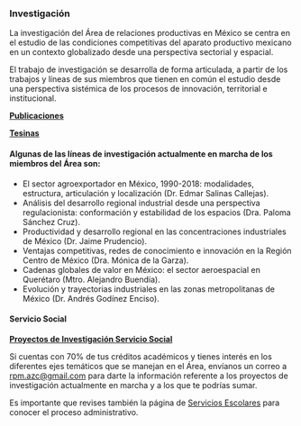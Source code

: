 <body>
  <div class="main">
### Investigación

La investigación del Área de relaciones productivas en México se centra en el estudio de las condiciones competitivas del aparato productivo mexicano en un contexto globalizado desde una perspectiva sectorial y espacial.

El trabajo de investigación se desarrolla de forma articulada, a partir de los trabajos y líneas de sus miembros que tienen en común el estudio desde una perspectiva sistémica de los procesos de innovación, territorial e institucional.

[**Publicaciones**](subpag/trinvest.html)

[**Tesinas**](Tesinas.html)

#### **Algunas de las líneas de investigación actualmente en marcha de los miembros del Área son:**

-   El sector agroexportador en México, 1990-2018: modalidades, estructura, articulación y localización (Dr. Edmar Salinas Callejas).
-   Análisis del desarrollo regional industrial desde una perspectiva regulacionista: conformación y estabilidad de los espacios (Dra. Paloma Sánchez Cruz).
-   Productividad y desarrollo regional en las concentraciones industriales de México (Dr. Jaime Prudencio).
-   Ventajas competitivas, redes de conocimiento e innovación en la Región Centro de México (Dra. Mónica de la Garza).
-   Cadenas globales de valor en México: el sector aeroespacial en Querétaro (Mtro. Alejandro Buendía).
-   Evolución y trayectorias industriales en las zonas metropolitanas de México (Dr. Andrés Godínez Enciso).

#### **Servicio Social**

[**Proyectos de Investigación Servicio Social**](SSocial.html)

Si cuentas con 70% de tus créditos académicos y tienes interés en los diferentes ejes temáticos que se manejan en el Área, envíanos un correo a [rpm.azc\@gmail.com](mailto:rpm.azc@gmail.com){.email} para darte la información referente a los proyectos de investigación actualmente en marcha y a los que te podrías sumar.

Es importante que revises también la página de [Servicios Escolares](https://serviciosocialdcsh.azc.uam.mx/) para conocer el proceso administrativo.
  </div>
</body>
